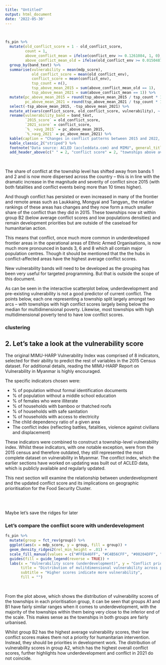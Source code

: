```yaml
---
title: "Untitled"
output: html_document
date: '2022-05-30'
---
```




<br>

```r
fs_pin %>%  
  mutate(old_conflict_score = 1 - old_conflict_score, 
         count = 1, 
         above_conflict_mean = ifelse(conflict_env >= 0.1261084, 1, 0),
         above_conflict_mean_old = ifelse(old_conflict_env >= 0.01504872, 1, 0)) %>%
  group_by(band_text) %>% 
  summarise(vulnerability = mean(mdp_score),         
            old_conflict_score = mean(old_conflict_env), 
            conflict_score = mean(conflict_env),
            tsp_count = n(),
            tsp_above_mean_2015 = sum(above_conflict_mean_old == 1), 
            tsp_above_mean_2021 = sum(above_conflict_mean == 1)) %>%
  mutate(pc_above_mean_2015 = round(tsp_above_mean_2015 / tsp_count * 100, digits = 2), 
         pc_above_mean_2021 = round(tsp_above_mean_2021 / tsp_count * 100, digits = 2)) %>% 
  select(-tsp_above_mean_2015, -tsp_above_mean_2021) %>% 
  mutate_at(vars(conflict_score, old_conflict_score, vulnerability), ~ round(.x, digits = 3)) %>%
  rename(vulnerability_band = band_text, 
         `2015_score` = old_conflict_score, 
         `2021_score` = conflict_score, 
         `%_ >avg_2015` = pc_above_mean_2015, 
         `%_>avg_2021` = pc_above_mean_2021) %>% 
  kable(caption = "Changes in conflict patterns between 2015 and 2022, by vulnerabilty band") %>% 
  kable_classic_2("striped") %>% 
  footnote("Data source: ACLED (accleddata.com) and MIMU", general_title = "") %>% 
  add_header_above(c(" " = 2, "conflict score" = 2, "townships above avg conflict score" = 3))

```

<br>

The share of conflict at the township level has shifted away from bands 1 and 2 and is now more dispersed across the country -- this is in line with the dramatic increase in the magnitude and severity of conflict since 2015 (with both fatalities and conflict events being more than 10 times higher). 

And though conflict has persisted or even increased in many of the frontier and remote areas such as Laukkaing, Mongyai and Tangyan,, the relative rankings of these areas has changes and they now form a much smaller share of the conflict than they did in 2015. These townships now sit within group B2 (below average conflict scores and low populations densities) and remain development priorities but are outside of the caseload for humanitarian action. 

This means that conflict, once much more common in underdeveloped frontier areas in the operational areas of Ethnic Armed Organisations, is now much more pronounced in bands 3, 6 and 8 which all contain major population centres. Though it should be mentioned that the the hubs in conflict-affected areas have the highest average conflict scores. 

New vulnerability bands will need to be developed as the grouping has been very useful for targeted programming. But that is outside the scope of this document. 

As can be seen in the interactive scatterplot below, underdevelopment and pre-existing vulnerability is not a good predictor of current conflict. The points below, each one representing a township split largely amongst two arcs -- with townships with high conflict scores largely being below the median for multidimensional poverty. Likewise, most townships with high multidimensional poverty tend to have low conflict scores. 






### clustering 







## 2. Let's take a look at the vulnerability score 

The original MIMU-HARP Vulnerability Index was comprised of 8 indicators, selected for their ability to predict the rest of variables in the 2015 Census dataset. For additional details, reading the MIMU-HARP Report on Vulnerability in Myanmar is highly encouraged. 

The specific indicators chosen were: 

* % of population without formal identification documents
* % of population without a middle school education
* % of females who were illiterate
* % of households with bamboo or thatched roofs
* % of households with safe sanitation
* % of households with access to electricity
* The child dependency ratio of a given area
* The conflict index (reflecting battles, fatalities, violence against civilians and displacement)

These indicators were combined to construct a township-level vulnerability index. Whilst these indicators, with one notable exception, were from the 2015 census and therefore outdated, they still represented the most complete dataset on vulnerability in Myanmar. The conflict index, which the earlier sections have worked on updating was built out of ACLED data, which is publicly available and regularly updated. 

This next section will examine the relationship between underdevelopment and the updated conflict score and its implications on geographic prioritisation for the Food Security Cluster. 
 

<br><br>

Maybe let's save the ridges for later

### Let's compare the conflict score with underdevelopment

```r

fs_pin %>% 
  mutate(group = fct_rev(group)) %>% 
  ggplot(aes(x = mdp_score, y = group, fill = group)) + 
  geom_density_ridges2(rel_min_height = .01) +
  scale_fill_manual(values = c("#FFEA46FF", "#C4B56CFF", "#00204DFF", "#575C6DFF")) + 
  guides(fill = guide_legend(reverse = TRUE)) + 
  labs(x = "Vulnerability score (underdevelopment)", y = "Conflict prioritisation group", 
       title = "Distribution of mulitdimensional vulnerability across prioritisation groups", 
       subtitle = "Higher scores indicate more vulnerability", 
       fill = "")
```

<br>

From the plot above, which shows the distribution of vulnerability scores of the townships in each prioritisation group, it can be seen that groups A1 and B1 have fairly similar ranges when it comes to underdevelopment, with the majority of the townships within them being very close to the inferior end of the scale. This makes sense as the townships in both groups are fairly urbanised. 

Whilst group B2 has the highest average vulnerability scores, their low conflict scores makes them not a priority for humanitarian intervention. Instead, they should be priorities in development work. The distribution of vulnerability scores in group A2, which has the highest overall conflict scores, further highlights how underdevelopment and conflict in 2021 do not coincide. 

<br><br>